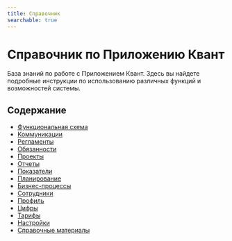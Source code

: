 ```yaml
---
title: Справочник
searchable: true
---
```


# Справочник по Приложению Квант

База знаний по работе с Приложением Квант. Здесь вы найдете подробные инструкции по использованию различных функций и возможностей системы.

## Содержание

- [Функциональная схема](./ofs)
- [Коммуникации](./communications)
- [Регламенты](./Policies)
- [Обязанности](./duties)
- [Проекты](./projects)
- [Отчеты](./reports)
- [Показатели](./stats)
- [Планирование](./planning)
- [Бизнес-процессы](./business_processes)
- [Сотрудники](./employees)
- [Профиль](./profile)
- [Цифры](./digits)
- [Тарифы](./tariffs)
- [Настройки](./settings)
- [Справочные материалы](./references)
